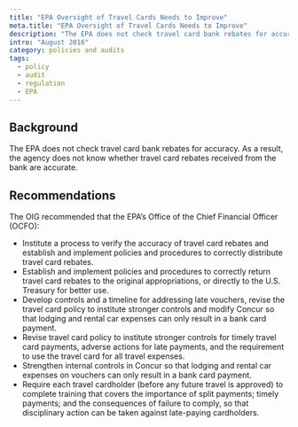```yaml
---
title: "EPA Oversight of Travel Cards Needs to Improve"
meta.title: "EPA Oversight of Travel Cards Needs to Improve"
description: "The EPA does not check travel card bank rebates for accuracy. As a result, the agency does not know whether travel card rebates received from the bank are accurate."
intro: "August 2016"
category: policies and audits
tags:
  - policy
  - audit
  - regulation
  - EPA
---
```



<LinkButton link="https://www.epa.gov/office-inspector-general/report-epa-oversight-travel-cards-needs-improve" text="View full audit"  />

## Background

The EPA does not check travel card bank rebates for accuracy. As a result, the agency does not know whether travel card rebates received from the bank are accurate.

## Recommendations

The OIG recommended that the EPA’s Office of the Chief Financial Officer (OCFO):

- Institute a process to verify the accuracy of travel card rebates and establish and implement policies and procedures to correctly distribute travel card rebates. 
- Establish and implement policies and procedures to correctly return travel card rebates to the original appropriations, or directly to the U.S. Treasury for better use.
- Develop controls and a timeline for addressing late vouchers, revise the travel card policy to institute stronger controls and modify Concur so that lodging and rental car expenses can only result in a bank card payment. 
- Revise travel card policy to institute stronger controls for timely travel card payments, adverse actions for late payments, and the requirement to use the travel card for all travel expenses.
- Strengthen internal controls in Concur so that lodging and rental car expenses on vouchers can only result in a bank card payment.
- Require each travel cardholder (before any future travel is approved) to complete training that covers the importance of split payments; timely payments; and the consequences of failure to comply, so that disciplinary action can be taken against late-paying cardholders.
